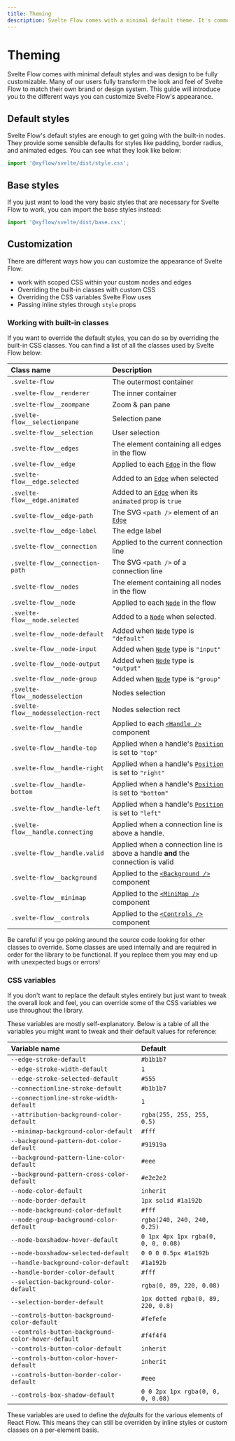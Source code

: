 ```yaml
---
title: Theming
description: Svelte Flow comes with a minimal default theme. It's common to overwrite the default styles with your own CSS or use third-party libraries like Tailwind.
---
```



# Theming

Svelte Flow comes with minimal default styles and was design to be fully customizable. Many of our users fully transform the look and feel of Svelte Flow to match their own brand or design system. This guide will introduce you to the different ways you can customize Svelte Flow's appearance.

## Default styles

Svelte Flow's default styles are enough to get going with the built-in nodes. They provide some sensible defaults for styles like padding, border radius, and animated edges. You can see what they look like below:

```js
import '@xyflow/svelte/dist/style.css';
```

<ExampleViewer codePath="guides/theming/a" editorHeight={400} />

## Base styles

If you just want to load the very basic styles that are necessary for Svelte Flow to work, you can import the base styles instead:

```js
import '@xyflow/svelte/dist/base.css';
```

<ExampleViewer codePath="guides/theming/b" editorHeight={400} />

## Customization

There are different ways how you can customize the appearance of Svelte Flow:

- work with scoped CSS within your custom nodes and edges
- Overriding the built-in classes with custom CSS
- Overriding the CSS variables Svelte Flow uses
- Passing inline styles through `style` props

### Working with built-in classes

If you want to override the default styles, you can do so by overriding the built-in CSS classes. You can find a list of all the classes used by Svelte Flow below:

| Class name                          | Description                                                                         |
| :---------------------------------- | :---------------------------------------------------------------------------------- |
| `.svelte-flow`                      | The outermost container                                                             |
| `.svelte-flow__renderer`            | The inner container                                                                 |
| `.svelte-flow__zoompane`            | Zoom & pan pane                                                                     |
| `.svelte-flow__selectionpane`       | Selection pane                                                                      |
| `.svelte-flow__selection`           | User selection                                                                      |
| `.svelte-flow__edges`               | The element containing all edges in the flow                                        |
| `.svelte-flow__edge`                | Applied to each [`Edge`](../../api/types/Edge) in the flow                          |
| `.svelte-flow__edge.selected`       | Added to an [`Edge`](../../api/types/Edge) when selected                            |
| `.svelte-flow__edge.animated`       | Added to an [`Edge`](../../api/types/Edge) when its `animated` prop is `true`       |
| `.svelte-flow__edge-path`           | The SVG `<path />` element of an [`Edge`](../../api/types/Edge)                     |
| `.svelte-flow__edge-label`          | The edge label                                                                      |
| `.svelte-flow__connection`          | Applied to the current connection line                                              |
| `.svelte-flow__connection-path`     | The SVG `<path />` of a connection line                                             |
| `.svelte-flow__nodes`               | The element containing all nodes in the flow                                        |
| `.svelte-flow__node`                | Applied to each [`Node`](../../api/types/Node) in the flow                          |
| `.svelte-flow__node.selected`       | Added to a [`Node`](../../api/types/Node) when selected.                            |
| `.svelte-flow__node-default`        | Added when [`Node`](../../api/types/Node) type is `"default"`                       |
| `.svelte-flow__node-input`          | Added when [`Node`](../../api/types/Node) type is `"input"`                         |
| `.svelte-flow__node-output`         | Added when [`Node`](../../api/types/Node) type is `"output"`                        |
| `.svelte-flow__node-group`          | Added when [`Node`](../../api/types/Node) type is `"group"`                         |
| `.svelte-flow__nodesselection`      | Nodes selection                                                                     |
| `.svelte-flow__nodesselection-rect` | Nodes selection rect                                                                |
| `.svelte-flow__handle`              | Applied to each [`<Handle />`](../../api/components/Handle) component               |
| `.svelte-flow__handle-top`          | Applied when a handle's [`Position`](../../api/types/Position) is set to `"top"`    |
| `.svelte-flow__handle-right`        | Applied when a handle's [`Position`](../../api/types/Position) is set to `"right"`  |
| `.svelte-flow__handle-bottom`       | Applied when a handle's [`Position`](../../api/types/Position) is set to `"bottom"` |
| `.svelte-flow__handle-left`         | Applied when a handle's [`Position`](../../api/types/Position) is set to `"left"`   |
| `.svelte-flow__handle.connecting`   | Applied when a connection line is above a handle.                                   |
| `.svelte-flow__handle.valid`        | Applied when a connection line is above a handle **and** the connection is valid    |
| `.svelte-flow__background`          | Applied to the [`<Background />`](../../api/components/Background) component        |
| `.svelte-flow__minimap`             | Applied to the [`<MiniMap />`](../../api/components/MiniMap) component              |
| `.svelte-flow__controls`            | Applied to the [`<Controls />`](../../api/components/Controls) component            |

<Callout type="warning">
  Be careful if you go poking around the source code looking for other classes
  to override. Some classes are used internally and are required in order for
  the library to be functional. If you replace them you may end up with
  unexpected bugs or errors!
</Callout>

### CSS variables

If you don't want to replace the default styles entirely but just want to tweak the overall look and feel, you can override some of the CSS variables we use throughout the library.

These variables are mostly self-explanatory. Below is a table of all the variables you might want to tweak and their default values for reference:

| Variable name                                      | Default                             |
| :------------------------------------------------- | :---------------------------------- |
| `--edge-stroke-default`                            | `#b1b1b7`                           |
| `--edge-stroke-width-default`                      | `1`                                 |
| `--edge-stroke-selected-default`                   | `#555`                              |
| `--connectionline-stroke-default`                  | `#b1b1b7`                           |
| `--connectionline-stroke-width-default`            | `1`                                 |
| `--attribution-background-color-default`           | `rgba(255, 255, 255, 0.5)`          |
| `--minimap-background-color-default`               | `#fff`                              |
| `--background-pattern-dot-color-default`           | `#91919a`                           |
| `--background-pattern-line-color-default`          | `#eee`                              |
| `--background-pattern-cross-color-default`         | `#e2e2e2`                           |
| `--node-color-default`                             | `inherit`                           |
| `--node-border-default`                            | `1px solid #1a192b`                 |
| `--node-background-color-default`                  | `#fff`                              |
| `--node-group-background-color-default`            | `rgba(240, 240, 240, 0.25)`         |
| `--node-boxshadow-hover-default`                   | `0 1px 4px 1px rgba(0, 0, 0, 0.08)` |
| `--node-boxshadow-selected-default`                | `0 0 0 0.5px #1a192b`               |
| `--handle-background-color-default`                | `#1a192b`                           |
| `--handle-border-color-default`                    | `#fff`                              |
| `--selection-background-color-default`             | `rgba(0, 89, 220, 0.08)`            |
| `--selection-border-default`                       | `1px dotted rgba(0, 89, 220, 0.8)`  |
| `--controls-button-background-color-default`       | `#fefefe`                           |
| `--controls-button-background-color-hover-default` | `#f4f4f4`                           |
| `--controls-button-color-default`                  | `inherit`                           |
| `--controls-button-color-hover-default`            | `inherit`                           |
| `--controls-button-border-color-default`           | `#eee`                              |
| `--controls-box-shadow-default`                    | `0 0 2px 1px rgba(0, 0, 0, 0.08)`   |

These variables are used to define the _defaults_ for the various elements of React Flow. This means they can still be overriden by inline styles or custom classes on a per-element basis.
